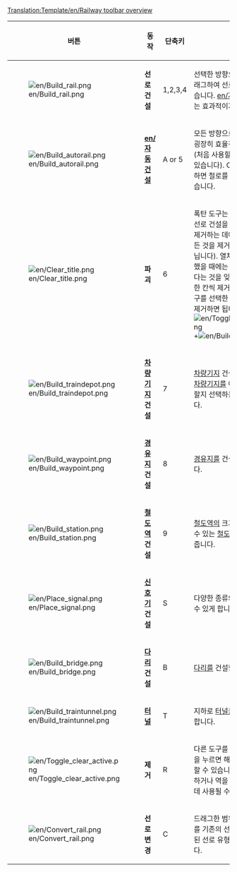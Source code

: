 <noinclude>[[Translation:Template/en/Railway toolbar overview]]</noinclude><noinclude></noinclude>
{|{{en/wikitable}}
|- style="background:#efefef"
!width='100' |버튼
!width='150' |동작
!단축키
!설명

|-
|[[File:en/Build rail.png]]
|'''선로 건설'''
|1,2,3,4
|선택한 방향으로 클릭하거나 드래그하여 선로를 건설할 수 있습니다. [[en/자동 건설]] 도구보다는 효과적이지 않습니다.

|-
|[[File:en/Build autorail.png]]
|'''[[en/자동 건설]]'''
|A or 5
|모든 방향으로 철로를 짓는 데 굉장히 효율적인 도구입니다 (처음 사용할 때는 어려울 수 도 있습니다). Ctrl키와 함께 사용하면 철로를 쉽게 제거할 수 있습니다.

|-
|[[File:en/Clear title.png]]
|'''파괴'''
|6
|폭탄 도구는 잘못 지어졌거나 선로 건설을 방해하는 요소를 제거하는 데에 사용됩니다 (모든 것을 제거할 수 있는 것은 아닙니다).  열차가 없는 역을 클릭했을 때에는 역 전체가 제거된다는 것을 잊지 마십시오. 역을 한 칸씩 제거하려면 역 건설 도구를 선택한 뒤 R 버튼을 눌러 제거하면 됩니다. [[File:en/Toggle clear active.png]]+[[File:en/Build station.png]].

|-
|[[File:en/Build traindepot.png]]
|'''[[ko/차량기지|차량기지]] 건설'''
|7
|[[ko/차량기지|차량기지]] 건설 버튼을 누르면 [[ko/차량기지|차량기지]]를 어떤 방향을 향하게 할지 선택하는 창을 열어 줍니다.

|-
|[[File:en/Build waypoint.png]]
|'''[[ko/경유지|경유지]] 건설'''
|8
|[[ko/경유지|경유지]]를 건설할 수 있게 합니다.

|-
|[[File:en/Build station.png]]
|'''[[ko/Manual/철도 역|철도역]] 건설'''
|9
|[[ko/Manual/철도 역|철도역]]의 크기와 방향을 선택할 수 있는 [[ko/Manual/철도 역|철도역]] 건설 창을 열어 줍니다.

|-
|[[File:en/Place signal.png]]
|'''[[ko/Manual/신호기|신호기]] 건설'''
|S
|다양한 종류의 [[ko/Manual/신호기|신호기]]를 설치할 수 있게 합니다.

|-
|[[File:en/Build bridge.png]]
|'''[[ko/다리|다리]] 건설'''
|B
|[[ko/다리|다리]]를 건설할 수 있게 합니다.

|-
|[[File:en/Build traintunnel.png]]
|'''[[ko/터널|터널]]'''
|T
|지하로 [[ko/터널|터널]]을 건설할 수 있게 합니다.

|-
|[[File:en/Toggle clear active.png]]
|'''제거'''
|R
|다른 도구를 선택한 뒤 이 버튼을 누르면 해당 아이템을 제거할 수 있습니다. 신호기를 제거하거나 역을 한 칸씩 제거하는데 사용될 수 있습니다.
|-
|[[File:en/Convert rail.png]]
|'''선로 변경'''
|C
|드래그한 범위 내에 있는 선로를 기존의 선로 유형에서 선택된 선로 유형으로 변경해줍니다.

|}